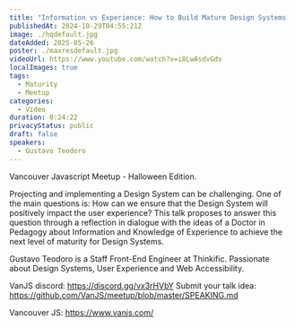 ```yaml
---
title: "Information vs Experience: How to Build Mature Design Systems | Gustavo Teodoro"
publishedAt: 2024-10-29T04:55:21Z
image: ./hqdefault.jpg
dateAdded: 2025-05-26
poster: ./maxresdefault.jpg
videoUrl: https://www.youtube.com/watch?v=i8LwAsdvGds
localImages: true
tags:
  - Maturity
  - Meetup
categories:
  - Video
duration: 0:24:22
privacyStatus: public
draft: false
speakers:
  - Gustavo Teodoro
---
```

Vancouver Javascript Meetup - Halloween Edition.

Projecting and implementing a Design System can be challenging. One of the main questions is: How can we ensure that the Design System will positively impact the user experience? This talk proposes to answer this question through a reflection in dialogue with the ideas of a Doctor in Pedagogy about Information and Knowledge of Experience to achieve the next level of maturity for Design Systems.

Gustavo Teodoro is a Staff Front-End Engineer at Thinkific. Passionate about Design Systems, User Experience and Web Accessibility.

VanJS discord: https://discord.gg/vx3rHVbY
Submit your talk idea: https://github.com/VanJS/meetup/blob/master/SPEAKING.md

Vancouver JS: https://www.vanjs.com/
